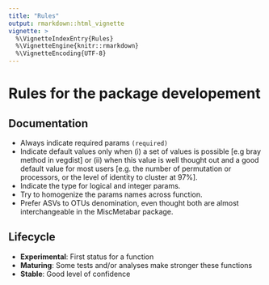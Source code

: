 ```yaml
---
title: "Rules"
output: rmarkdown::html_vignette
vignette: >
  %\VignetteIndexEntry{Rules}
  %\VignetteEngine{knitr::rmarkdown}
  %\VignetteEncoding{UTF-8}
---
```


# Rules for the package developement

## Documentation

- Always indicate required params `(required)`
- Indicate default values only when (i) a set of values is possible [e.g bray method in vegdist] or (ii) when this value is well thought out and a good default value for most users [e.g. the number of permutation or processors, or the level of identity to cluster at 97%]. 
- Indicate the type for logical and integer params.
- Try to homogenize the params names across function.
- Prefer ASVs to OTUs denomination, even thought both are almost interchangeable in the MiscMetabar package.

## Lifecycle 

- **Experimental**: First status for a function
- **Maturing**: Some tests and/or analyses make stronger these functions
- **Stable**: Good level of confidence
